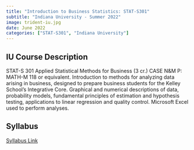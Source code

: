 ---
title: "Introduction to Business Statistics: STAT-S301"
subtitle: "Indiana University - Summer 2022"
image: trident-iu.jpg
date: June 2022
categories: ["STAT-S301", "Indiana University"]
---

## IU Course Description

STAT-S 301 Applied Statistical Methods for Business (3 cr.) CASE N&M P: MATH-M 118 or equivalent. Introduction to methods for analyzing data arising in business, designed to prepare business students for the Kelley School's Integrative Core. Graphical and numerical descriptions of data, probability models, fundamental principles of estimation and hypothesis testing, applications to linear regression and quality control. Microsoft Excel used to perform analyses.

## Syllabus

[Syllabus Link](S301SyllabusSU22.pdf)